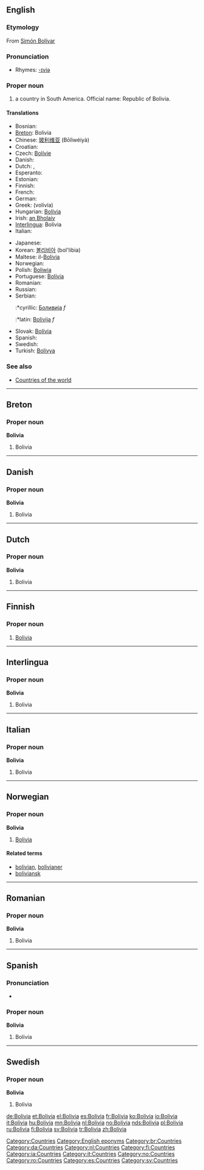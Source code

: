 ==English==
{{wikipedia}}

===Etymology===
From [[w:Simón Bolívar|Simón Bolívar]]

===Pronunciation===
*Rhymes: [[Rhymes:English:-ɪviə|-ɪviə]]

===Proper noun===
{{en-proper noun}}

# a country in South America. Official name: Republic of Bolivia.

====Translations====
{{top}}
*Bosnian: {{t-|bs|Bolivija|f}}
*[[Breton]]: Bolivia
*Chinese: [[玻利维亚]] (Bōlìwéiyà)
*Croatian: {{t-|hr|Bolivija|f}}
* Czech: [[Bolívie]] {{f}}
* Danish: {{t-|da|Bolivia}}
* Dutch: {{t+|nl|Bolivia}}, {{t-|nl|Bolivië}}
* Esperanto: {{t-|eo|Bolivio|xs=Esperanto}}
* Estonian: {{t-|et|Boliivia}}
* Finnish: {{t+|fi|Bolivia}}
* French: {{t+|fr|Bolivie}}
* German: {{t+|de|Bolivien}}
*Greek: {{t|el|Βολιβία|f|sc=Grek}} (volivía)
*Hungarian: [[Bolívia]]
*Irish: [[an Bholaiv]]
*[[Interlingua]]: Bolivia
* Italian: {{t+|it|Bolivia}}
{{mid}}
* Japanese: {{t+|ja|ボリビア|tr=Boribia|sc=Jpan}}
*Korean: [[볼리비아]] (bol'libia)
*Maltese: il-[[Bolivja]]
* Norwegian: {{t+|no|Bolivia}}
*Polish: [[Boliwia]] {{f}}
*Portuguese: [[Bolívia]]
* Romanian: {{t-|ro|Bolivia|f}}
* Russian: {{t+|ru|Боливия|sc=Cyrl}}
*Serbian:
*:*cyrillic: [[Боливија]] ''f''
*:*latin: [[Bolivija]] ''f''
*Slovak: [[Bolívia]] {{f}}
* Spanish: {{t+|es|Bolivia}}
* Swedish: {{t+|sv|Bolivia}}
*Turkish: [[Bolivya]]
{{bottom}}

===See also===
*[[Countries of the world]]

[[Category:Countries]]
[[Category:English eponyms]]

----

==Breton==

===Proper noun===
'''Bolivia'''

# Bolivia

[[Category:br:Countries]]

----

==Danish==

===Proper noun===
'''Bolivia'''

# Bolivia

[[Category:da:Countries]]

----

==Dutch==

===Proper noun===
'''Bolivia'''

# Bolivia

[[Category:nl:Countries]]

----

==Finnish==
{{wikipedia|lang=fi}}

===Proper noun===
{{fi-noun|proper=true}}

# [[#English|Bolivia]]

[[Category:fi:Countries]]

----

==Interlingua==

===Proper noun===
'''Bolivia'''

# Bolivia

[[Category:ia:Countries]]

----

==Italian==

===Proper noun===
'''Bolivia'''

# Bolivia

[[Category:it:Countries]]

----

==Norwegian==

===Proper noun===
'''Bolivia'''

# [[#English|Bolivia]]

====Related terms====
*[[bolivian]], [[bolivianer]]
*[[boliviansk]]

[[Category:no:Countries]]

----

==Romanian==

===Proper noun===
'''Bolivia'''

# Bolivia

[[Category:ro:Countries]]

----

==Spanish==

===Pronunciation===
*{{audio|Es-Bolivia.ogg|audio}}

===Proper noun===
'''Bolivia'''

# Bolivia

[[Category:es:Countries]]

----

==Swedish==

===Proper noun===
'''Bolivia'''

# Bolivia

[[Category:sv:Countries]]

[[de:Bolivia]]
[[et:Bolivia]]
[[el:Bolivia]]
[[es:Bolivia]]
[[fr:Bolivia]]
[[ko:Bolivia]]
[[io:Bolivia]]
[[it:Bolivia]]
[[hu:Bolivia]]
[[mn:Bolivia]]
[[nl:Bolivia]]
[[no:Bolivia]]
[[nds:Bolivia]]
[[pl:Bolivia]]
[[ru:Bolivia]]
[[fi:Bolivia]]
[[sv:Bolivia]]
[[tr:Bolivia]]
[[zh:Bolivia]]